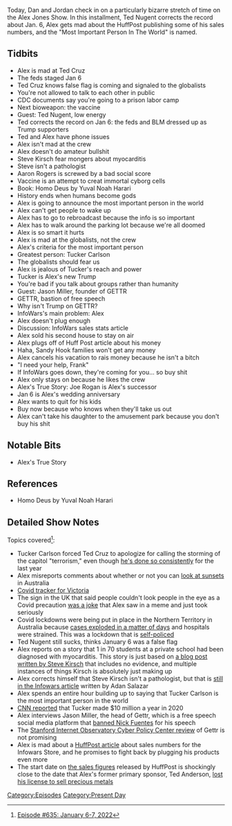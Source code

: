 {{DEFAULTSORT:
    #_EPISODE_0635:January 6-7, 2022
}}{{Episode
    | title             = January 6-7, 2022
    | caption           = Listen to this episode on [https://knowledgefight.libsyn.com/635-january-6-7-2022 Libsyn] [https://open.spotify.com/episode/1BhqXxw1vWlVwJhjcpZVvn Spotify], Read the [[Transcript/635: January 6-7, 2022|Unofficial Transcript]]
    | episodeNumber     = 635
    | length            = 02:32:45
    | airDate           = January 10, 2022
    | coverageStartDate = January 6, 2022
    | coverageEndDate   = January 7, 2022
    | episodeType       = [[:Category:Present Day|Present Day]]
    | appearance        = [[Ted Cruz]], [[Ted Nugent]], [[Tucker Carlson]], [[Steve Kirsch]], [[Aaron Rogers]], [[Jason Miller]], [[Joe Rogan]]
    | oocDrop           = Set the record straight, Ted Nugent, on January 6
    | previousEpisode   = [[634: July 11, 2003]]
    | nextEpisode       = [[636: April 27, 2009]]
}}

{{Stub}}

Today, Dan and Jordan check in on a particularly bizarre stretch of time on the Alex Jones Show. In this installment, Ted Nugent corrects the record about Jan. 6, Alex gets mad about the HuffPost publishing some of his sales numbers, and the "Most Important Person In The World" is named.

==Tidbits==

*Alex is mad at Ted Cruz
*The feds staged Jan 6
*Ted Cruz knows false flag is coming and signaled to the globalists
*You're not allowed to talk to each other in public
*CDC documents say you're going to a prison labor camp
*Next bioweapon: the vaccine
*Guest: Ted Nugent, low energy
*Ted corrects the record on Jan 6: the feds and BLM dressed up as Trump supporters
*Ted and Alex have phone issues
*Alex isn't mad at the crew
*Alex doesn't do amateur bullshit
*Steve Kirsch fear mongers about myocarditis
*Steve isn't a pathologist
*Aaron Rogers is screwed by a bad social score
*Vaccine is an attempt to creat immortal cyborg cells
*Book: Homo Deus by Yuval Noah Harari
*History ends when humans become gods
*Alex is going to announce the most important person in the world
*Alex can't get people to wake up
*Alex has to go to rebroadcast because the info is so important
*Alex has to walk around the parking lot because we're all doomed
*Alex is so smart it hurts
*Alex is mad at the globalists, not the crew
*Alex's criteria for the most important person
*Greatest person: Tucker Carlson
*The globalists should fear us
*Alex is jealous of Tucker's reach and power
*Tucker is Alex's new Trump
*You're bad if you talk about groups rather than humanity
*Guest: Jason Miller, founder of GETTR
*GETTR, bastion of free speech
*Why isn't Trump on GETTR?
*InfoWars's main problem: Alex
*Alex doesn't plug enough
*Discussion: InfoWars sales stats article
*Alex sold his second house to stay on air
*Alex plugs off of Huff Post article about his money
*Haha, Sandy Hook families won't get any money
*Alex cancels his vacation to rais money because he isn't a bitch
*"I need your help, Frank"
*If InfoWars goes down, they're coming for you... so buy shit
*Alex only stays on because he likes the crew
*Alex's True Story: Joe Rogan is Alex's successor
*Jan 6 is Alex's wedding anniversary
*Alex wants to quit for his kids
*Buy now because who knows when they'll take us out
*Alex can't take his daughter to the amusement park because you don't buy his shit

==Notable Bits==

*Alex's True Story

==References==

*Homo Deus by Yuval Noah Harari

==Detailed Show Notes==

Topics covered<ref>[https://knowledgefight.com/research/2022/1/9/episode-635-january-6-7-2022 Episode #635: January 6-7, 2022]</ref>:

*Tucker Carlson forced Ted Cruz to apologize for calling the storming of the capitol "terrorism," even though [https://www.cnn.com/2022/01/07/politics/fact-check-ted-cruz-capitol-terrorist-attack/index.html he's done so consistently] for the last year
*Alex misreports comments about whether or not you can [https://www.skynews.com.au/australia-news/coronavirus/daniel-andrews-says-watching-the-sunset-is-not-in-the-spirit-of-melbournes-covid19-lockdown/news-story/abc7ebefbd9142d1261427d710ab9e56 look at sunsets] in Australia
*[https://www.coronavirus.vic.gov.au/victorian-coronavirus-covid-19-data Covid tracker for Victoria]
*The sign in the UK that said people couldn't look people in the eye as a Covid precaution [https://www.reuters.com/article/uk-factcheck-bar-satire-idUSKBN26K1UU was a joke] that Alex saw in a meme and just took seriously
*Covid lockdowns were being put in place in the Northern Territory in Australia because [https://7news.com.au/lifestyle/health-wellbeing/northern-territory-to-enter-lockout-from-1pm-as-covid-cases-double-c-5204865 cases exploded in a matter of days] and hospitals were strained. This was a lockdown that is [https://www.abc.net.au/news/2022-01-07/nt-covid-vaccine-pass-remote-health-reactions/100742188 self-policed]
*Ted Nugent still sucks, thinks January 6 was a false flag
*Alex reports on a story that 1 in 70 students at a private school had been diagnosed with myocarditis. This story is just based on [https://stevekirsch.substack.com/p/there-are-now-4-myocarditis-cases a blog post written by Steve Kirsch] that includes no evidence, and multiple instances of things Kirsch is absolutely just making up
*Alex corrects himself that Steve Kirsch isn't a pathologist, but that is [https://www.newswars.com/report-1-in-70-vaccinated-students-suffer-myocarditis-at-private-school-researcher-claims/ still in the Infowars article] written by Adan Salazar
*Alex spends an entire hour building up to saying that Tucker Carlson is the most important person in the world
*[https://www.cnn.com/2020/08/27/media/fox-news-pays-10m-tucker-carlson/index.html CNN reported] that Tucker made $10 million a year in 2020
*Alex interviews Jason Miller, the head of Gettr, which is a free speech social media platform that [https://news.yahoo.com/jason-miller-free-speech-gettr-171716637.html banned Nick Fuentes] for his speech
*The [https://stacks.stanford.edu/file/druid:xn269fv2966/20210812-gettr.pdf Stanford Internet Observatory Cyber Policy Center review] of Gettr is not promising
*Alex is mad about a [https://www.huffpost.com/entry/infowars-store-alex-jones_n_61d71d8fe4b0bcd2195c6562?v7 HuffPost article] about sales numbers for the Infowars Store, and he promises to fight back by plugging his products even more
*The start date on [https://www.scribd.com/document/551598070/Infowars-Store-Made-165-Million-Over-3-Years the sales figures] released by HuffPost is shockingly close to the date that Alex's former primary sponsor, Ted Anderson, [https://knowledgefight.com/people/2018/8/22/ted-anderson lost his license to sell precious metals]

[[Category:Episodes]]
[[Category:Present Day]]
